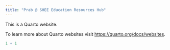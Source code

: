 ```yaml
---
title: "Prab @ SHEE Education Resources Hub"
---
```


This is a Quarto website.

To learn more about Quarto websites visit <https://quarto.org/docs/websites>.

```r
1 + 1
```
